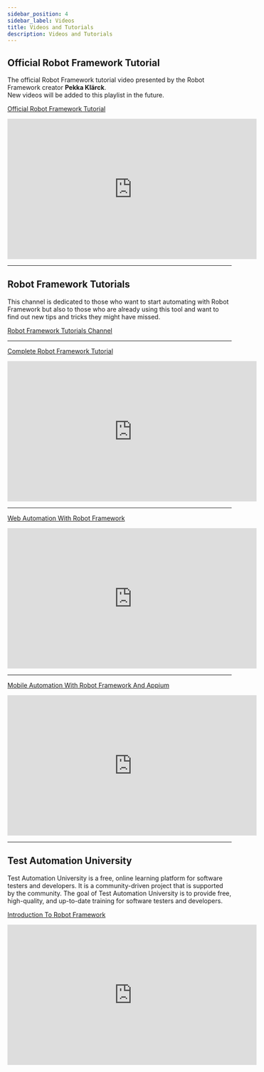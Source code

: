 ```yaml
---
sidebar_position: 4
sidebar_label: Videos
title: Videos and Tutorials
description: Videos and Tutorials
---
```


## Official Robot Framework Tutorial

The official Robot Framework tutorial video presented by the Robot Framework creator **Pekka Klärck**.  
New videos will be added to this playlist in the future.

[Official Robot Framework Tutorial](https://youtube.com/playlist?list=PLSK6YK5OGX1AuQy0tbvdKBV9mrKi46kKH)

<iframe width="560" height="315" src="https://www.youtube.com/embed/videoseries?list=PLSK6YK5OGX1AuQy0tbvdKBV9mrKi46kKH" title="YouTube video player" frameborder="0" allow="accelerometer; autoplay; clipboard-write; encrypted-media; gyroscope; picture-in-picture; web-share; fullscreen" allowfullscreen></iframe>

---

## Robot Framework Tutorials

This channel is dedicated to those who want to start automating with Robot Framework but also to those who are already using this tool and want to find out new tips and tricks they might have missed.

[Robot Framework Tutorials Channel](https://www.youtube.com/@RobotFrameworkTutorials)  

---

[Complete Robot Framework Tutorial](https://www.youtube.com/playlist?list=PL4GZKvvcjS3u9FP3F9zW4ZbZB8pti2k37)  

<iframe width="560" height="315" src="https://www.youtube.com/embed/videoseries?list=PL4GZKvvcjS3u9FP3F9zW4ZbZB8pti2k37" title="YouTube video player" frameborder="0" allow="accelerometer; autoplay; clipboard-write; encrypted-media; gyroscope; picture-in-picture; fullscreen" allowfullscreen></iframe>

---

[Web Automation With Robot Framework](https://www.youtube.com/playlist?list=PL4GZKvvcjS3sRKidOUNVQSR3aq7TEQglp)  

<iframe width="560" height="315" src="https://www.youtube.com/embed/videoseries?list=PL4GZKvvcjS3sRKidOUNVQSR3aq7TEQglp" title="YouTube video player" frameborder="0" allow="accelerometer; autoplay; clipboard-write; encrypted-media; gyroscope; picture-in-picture; fullscreen" allowfullscreen></iframe>

---

[Mobile Automation With Robot Framework And Appium](https://www.youtube.com/playlist?list=PL4GZKvvcjS3vAPWLqWbKZogkL5cD71yrT)  

<iframe width="560" height="315" src="https://www.youtube.com/embed/videoseries?list=PL4GZKvvcjS3vAPWLqWbKZogkL5cD71yrT" title="YouTube video player" frameborder="0" allow="accelerometer; autoplay; clipboard-write; encrypted-media; gyroscope; picture-in-picture; fullscreen" allowfullscreen></iframe>

---

## Test Automation University

Test Automation University is a free, online learning platform for software testers and developers. It is a community-driven project that is supported by the community. The goal of Test Automation University is to provide free, high-quality, and up-to-date training for software testers and developers.

[Introduction To Robot Framework](https://testautomationu.applitools.com/robot-framework-tutorial/)  

<iframe width="560" height="315" src="https://www.youtube.com/embed/Kve1luX1rOQ" title="YouTube video player" frameborder="0" allow="accelerometer; autoplay; clipboard-write; encrypted-media; gyroscope; picture-in-picture; fullscreen" allowfullscreen></iframe>
